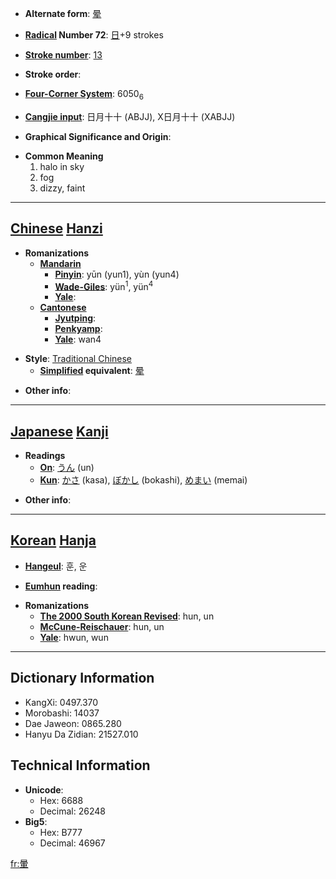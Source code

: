 * '''Alternate form''': [[晕]]

* '''[[Wiktionary:Chinese radical index| Radical]] Number 72''': [[Wiktionary:Chinese radical index 日|日]]+9 strokes

* '''[[Wiktionary:Chinese total strokes index|Stroke number]]''': [[Wiktionary:Chinese total strokes index 13|13]]

* '''Stroke order''': 

* '''[[Wiktionary:Chinese four corner index|Four-Corner System]]''': 6050<sub>6</sub>

* '''[[Wiktionary:Chinese Cangjie index|Cangjie input]]''': 日月十十 (ABJJ), X日月十十 (XABJJ)

* '''Graphical Significance and Origin''': 

* '''Common Meaning'''
*#halo in sky
*# fog
*# dizzy, faint


----

== [[Chinese]] [[Hanzi]] ==

* '''Romanizations'''
** '''[[Mandarin]]'''
*** '''[[Pinyin]]''': yūn (yun1), yùn (yun4)
*** '''[[Wade-Giles]]''': yün<sup>1</sup>, yün<sup>4</sup>
*** '''[[Yale]]''': 
** '''[[Cantonese]]'''
*** '''[[Jyutping]]''':
*** '''[[Penkyamp]]''': 
*** '''[[Yale]]''': wan4

* '''Style''': [[Traditional Chinese]] 
** '''[[Simplified Chinese|Simplified]] equivalent''': [[晕]]

* '''Other info''': 

----

== [[Japanese]] [[Kanji]] ==

* '''Readings'''
** '''[[On]]''': [[うん]] (un)
** '''[[Kun]]''': [[かさ]] (kasa), [[ぼかし]] (bokashi), [[めまい]] (memai)

* '''Other info''':  

----

== [[Korean]] [[Hanja]] ==

* '''[[Hangeul]]''': 훈, 운

* '''[[Eumhun]] reading''': 

* '''Romanizations'''
** '''[[The 2000 South Korean Revised Romanization|The 2000 South Korean Revised]]''': hun, un
** '''[[McCune-Reischauer]]''': hun, un
** '''[[Yale]]''': hwun, wun

----

== Dictionary Information ==

* KangXi: 0497.370
* Morobashi: 14037
* Dae Jaweon: 0865.280
* Hanyu Da Zidian: 21527.010

== Technical Information ==

* '''Unicode''':
** Hex: 6688
** Decimal: 26248
* '''Big5''':
** Hex: B777
** Decimal: 46967

[[fr:暈]]
